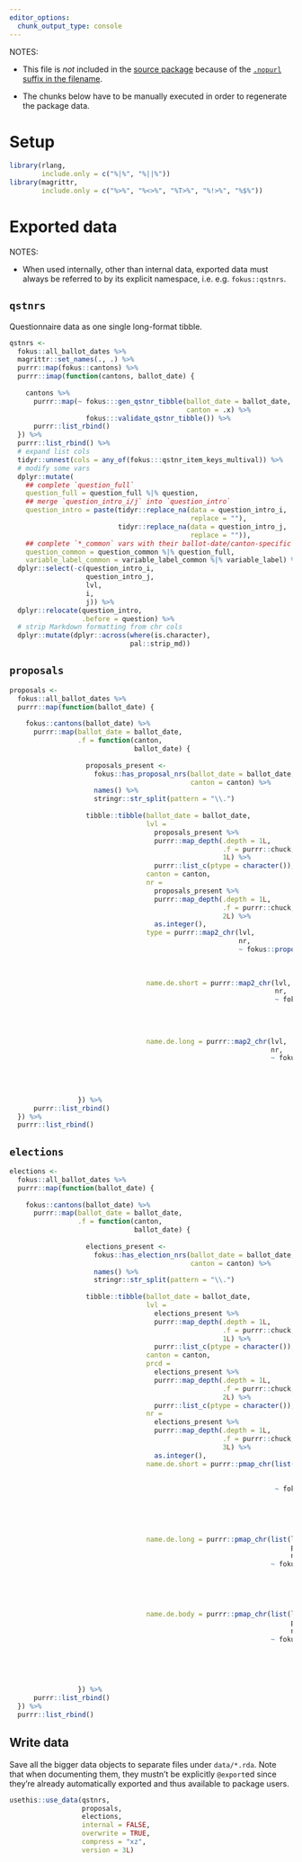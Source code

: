 ```yaml
---
editor_options:
  chunk_output_type: console
---
```


NOTES:

-   This file is *not* included in the [source package](https://r-pkgs.org/package-structure-state.html#source-package) because of the [`.nopurl` suffix in the
    filename](https://rpkg.dev/pkgpurl/reference/purl_rmd.html#-rmd-files-excluded-from-purling).

-   The chunks below have to be manually executed in order to regenerate the package data.

# Setup

```r
library(rlang,
        include.only = c("%|%", "%||%"))
library(magrittr,
        include.only = c("%>%", "%<>%", "%T>%", "%!>%", "%$%"))
```

# Exported data

NOTES:

-   When used internally, other than internal data, exported data must always be referred to by its explicit namespace, i.e. e.g. `fokus::qstnrs`.

## `qstnrs`

Questionnaire data as one single long-format tibble.

```r
qstnrs <-
  fokus::all_ballot_dates %>%
  magrittr::set_names(., .) %>%
  purrr::map(fokus::cantons) %>%
  purrr::imap(function(cantons, ballot_date) {
    
    cantons %>%
      purrr::map(~ fokus:::gen_qstnr_tibble(ballot_date = ballot_date,
                                            canton = .x) %>%
                   fokus:::validate_qstnr_tibble()) %>%
      purrr::list_rbind()
  }) %>%
  purrr::list_rbind() %>%
  # expand list cols
  tidyr::unnest(cols = any_of(fokus:::qstnr_item_keys_multival)) %>%
  # modify some vars
  dplyr::mutate(
    ## complete `question_full`
    question_full = question_full %|% question,
    ## merge `question_intro_i/j` into `question_intro`
    question_intro = paste(tidyr::replace_na(data = question_intro_i,
                                             replace = ""),
                           tidyr::replace_na(data = question_intro_j,
                                             replace = "")),
    ## complete `*_common` vars with their ballot-date/canton-specific siblings
    question_common = question_common %|% question_full,
    variable_label_common = variable_label_common %|% variable_label) %>%
  dplyr::select(-c(question_intro_i,
                   question_intro_j,
                   lvl,
                   i,
                   j)) %>%
  dplyr::relocate(question_intro,
                  .before = question) %>%
  # strip Markdown formatting from chr cols
  dplyr::mutate(dplyr::across(where(is.character),
                              pal::strip_md))
```

## `proposals`

```r
proposals <- 
  fokus::all_ballot_dates %>%
  purrr::map(function(ballot_date) {
    
    fokus::cantons(ballot_date) %>%
      purrr::map(ballot_date = ballot_date,
                 .f = function(canton,
                               ballot_date) {
                   
                   proposals_present <-
                     fokus::has_proposal_nrs(ballot_date = ballot_date,
                                             canton = canton) %>%
                     names() %>%
                     stringr::str_split(pattern = "\\.")
                   
                   tibble::tibble(ballot_date = ballot_date,
                                  lvl =
                                    proposals_present %>%
                                    purrr::map_depth(.depth = 1L,
                                                     .f = purrr::chuck,
                                                     1L) %>%
                                    purrr::list_c(ptype = character()),
                                  canton = canton,
                                  nr =
                                    proposals_present %>%
                                    purrr::map_depth(.depth = 1L,
                                                     .f = purrr::chuck,
                                                     2L) %>%
                                    as.integer(),
                                  type = purrr::map2_chr(lvl,
                                                         nr,
                                                         ~ fokus::proposal_type(ballot_date = !!ballot_date,
                                                                                lvl = .x,
                                                                                canton = !!canton,
                                                                                proposal_nr = .y)),
                                  name.de.short = purrr::map2_chr(lvl,
                                                                  nr,
                                                                  ~ fokus::proposal_name(ballot_date = !!ballot_date,
                                                                                         lvl = .x,
                                                                                         canton = !!canton,
                                                                                         proposal_nr = .y,
                                                                                         type = "short")),
                                  name.de.long = purrr::map2_chr(lvl,
                                                                 nr,
                                                                 ~ fokus::proposal_name(ballot_date = !!ballot_date,
                                                                                        lvl = .x,
                                                                                        canton = !!canton,
                                                                                        proposal_nr = .y,
                                                                                        type = "long")))
                 }) %>%
      purrr::list_rbind()
  }) %>%
  purrr::list_rbind()
```

## `elections`

```r
elections <- 
  fokus::all_ballot_dates %>%
  purrr::map(function(ballot_date) {
    
    fokus::cantons(ballot_date) %>%
      purrr::map(ballot_date = ballot_date,
                 .f = function(canton,
                               ballot_date) {
                   
                   elections_present <-
                     fokus::has_election_nrs(ballot_date = ballot_date,
                                             canton = canton) %>%
                     names() %>%
                     stringr::str_split(pattern = "\\.")
                   
                   tibble::tibble(ballot_date = ballot_date,
                                  lvl =
                                    elections_present %>%
                                    purrr::map_depth(.depth = 1L,
                                                     .f = purrr::chuck,
                                                     1L) %>%
                                    purrr::list_c(ptype = character()),
                                  canton = canton,
                                  prcd =
                                    elections_present %>%
                                    purrr::map_depth(.depth = 1L,
                                                     .f = purrr::chuck,
                                                     2L) %>%
                                    purrr::list_c(ptype = character()),
                                  nr =
                                    elections_present %>%
                                    purrr::map_depth(.depth = 1L,
                                                     .f = purrr::chuck,
                                                     3L) %>%
                                    as.integer(),
                                  name.de.short = purrr::pmap_chr(list(lvl,
                                                                       prcd,
                                                                       nr),
                                                                  ~ fokus::election_name(ballot_date = !!ballot_date,
                                                                                         lvl = ..1,
                                                                                         canton = !!canton,
                                                                                         prcd = ..2,
                                                                                         election_nr = ..3,
                                                                                         type = "short")),
                                  name.de.long = purrr::pmap_chr(list(lvl,
                                                                      prcd,
                                                                      nr),
                                                                 ~ fokus::election_name(ballot_date = !!ballot_date,
                                                                                        lvl = ..1,
                                                                                        canton = !!canton,
                                                                                        prcd = ..2,
                                                                                        election_nr = ..3,
                                                                                        type = "long")),
                                  name.de.body = purrr::pmap_chr(list(lvl,
                                                                      prcd,
                                                                      nr),
                                                                 ~ fokus::election_name(ballot_date = !!ballot_date,
                                                                                        lvl = ..1,
                                                                                        canton = !!canton,
                                                                                        prcd = ..2,
                                                                                        election_nr = ..3,
                                                                                        type = "body")))
                 }) %>%
      purrr::list_rbind()
  }) %>%
  purrr::list_rbind()
```

## Write data

Save all the bigger data objects to separate files under `data/*.rda`. Note that when documenting them, they mustn't be explicitly `@export`ed since they're
already automatically exported and thus available to package users.

```r
usethis::use_data(qstnrs,
                  proposals,
                  elections,
                  internal = FALSE,
                  overwrite = TRUE,
                  compress = "xz",
                  version = 3L)
```
